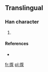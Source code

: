 ==Translingual==

===Han character===
{{Han char|rn=64|rad=手|as=09|sn=12|four=|canj=手一口水 (QMRE)}}

# {{defn|Han|sort=手09}}

====References====
* {{Han ref|kx=0445.341|hdz=31913.111|uh=63FC|ud=25596}}

[[fr:揼]]
[[pl:揼]]